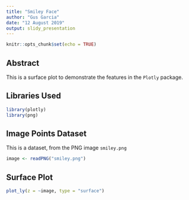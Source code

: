 ```yaml
---
title: "Smiley Face"
author: "Gus Garcia"
date: "12 August 2019"
output: slidy_presentation
---
```


```r
knitr::opts_chunk$set(echo = TRUE)
```

## Abstract

This is a surface plot to demonstrate the features in the `Plotly` package.

## Libraries Used
```r
library(plotly)
library(png)
```

## Image Points Dataset

This is a dataset, from the PNG image `smiley.png`
```r
image <- readPNG("smiley.png")

```

## Surface Plot
```r
plot_ly(z = ~image, type = "surface")
```
